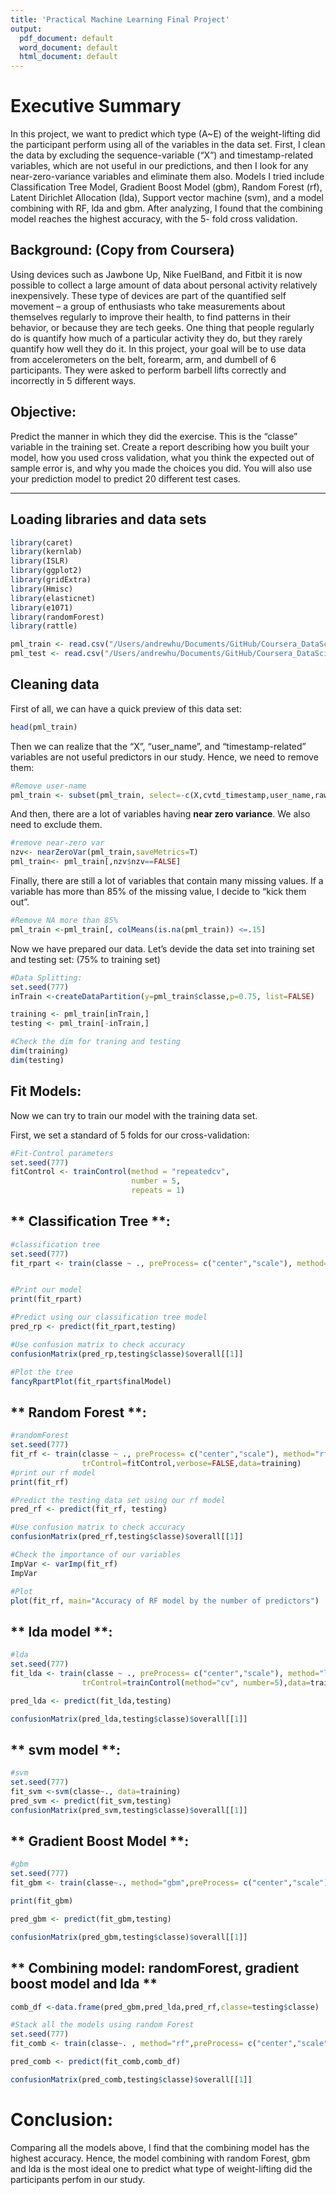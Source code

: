 ```yaml
---
title: 'Practical Machine Learning Final Project'
output:
  pdf_document: default
  word_document: default
  html_document: default
---
```


# Executive Summary

In this project, we want to predict which type (A~E) of the weight-lifting did the participant perform using all of the variables in the data set. First, I clean the data by excluding the sequence-variable ("X") and timestamp-related variables, which are not useful in our predictions, and then I look for any near-zero-variance variables and eliminate them also. Models I tried include Classification Tree Model, Gradient Boost Model (gbm), Random Forest (rf), Latent Dirichlet Allocation (lda), Support vector machine (svm), and a model combining with RF, lda and gbm. After analyzing, I found that the combining model reaches the highest accuracy, with the 5- fold cross validation.


## Background: (Copy from Coursera)

Using devices such as Jawbone Up, Nike FuelBand, and Fitbit it is now possible to collect a large amount of data about personal activity relatively inexpensively. These type of devices are part of the quantified self movement – a group of enthusiasts who take measurements about themselves regularly to improve their health, to find patterns in their behavior, or because they are tech geeks. One thing that people regularly do is quantify how much of a particular activity they do, but they rarely quantify how well they do it. In this project, your goal will be to use data from accelerometers on the belt, forearm, arm, and dumbell of 6 participants. They were asked to perform barbell lifts correctly and incorrectly in 5 different ways.  

## Objective:

Predict the manner in which they did the exercise. This is the "classe" variable in the training set. Create a report describing how you built your model, how you used cross validation, what you think the expected out of sample error is, and why you made the choices you did. You will also use your prediction model to predict 20 different test cases.


---


## Loading libraries and data sets
```r
library(caret)
library(kernlab)
library(ISLR)
library(ggplot2)
library(gridExtra)
library(Hmisc)
library(elasticnet)
library(e1071)
library(randomForest)
library(rattle)

pml_train <- read.csv("/Users/andrewhu/Documents/GitHub/Coursera_DataScience_JHU/Practical Machine Learning/Data/pml-training.csv")
pml_test <- read.csv("/Users/andrewhu/Documents/GitHub/Coursera_DataScience_JHU/Practical Machine Learning/Data/pml-testing.csv")
```


## Cleaning data

First of all, we can have a quick preview of this data set:
```r
head(pml_train)
```

Then we can realize that the "X", "user_name", and "timestamp-related" variables are not useful predictors in our study. Hence, we need to remove them:
```r
#Remove user-name
pml_train <- subset(pml_train, select=-c(X,cvtd_timestamp,user_name,raw_timestamp_part_1,raw_timestamp_part_2))
```

And then, there are a lot of variables having **near zero variance**. We also need to exclude them.
```r
#remove near-zero var
nzv<- nearZeroVar(pml_train,saveMetrics=T)
pml_train<- pml_train[,nzv$nzv==FALSE]
```

Finally, there are still a lot of variables that contain many missing values. If a variable has more than 85% of the missing value, I decide to "kick them out".
```r
#Remove NA more than 85%
pml_train <-pml_train[, colMeans(is.na(pml_train)) <=.15] 
```

Now we have prepared our data. Let's devide the data set into training set and testing set: (75% to training set)
```r
#Data Splitting:
set.seed(777)
inTrain <-createDataPartition(y=pml_train$classe,p=0.75, list=FALSE) 

training <- pml_train[inTrain,]
testing <- pml_train[-inTrain,]

#Check the dim for traning and testing
dim(training)
dim(testing)
```

## Fit Models:

Now we can try to train our model with the training data set.

First, we set a standard of 5 folds for our cross-validation:
```r
#Fit-Control parameters
set.seed(777)
fitControl <- trainControl(method = "repeatedcv",
                           number = 5,
                           repeats = 1)
```


## ** Classification Tree **:
```r
#classification tree 
set.seed(777)
fit_rpart <- train(classe ~ ., preProcess= c("center","scale"), method="rpart",data=training) #Note:To avoid skewness, I use center and scale in the pre-process method.


#Print our model
print(fit_rpart)

#Predict using our classification tree model
pred_rp <- predict(fit_rpart,testing)

#Use confusion matrix to check accuracy
confusionMatrix(pred_rp,testing$classe)$overall[[1]] 

#Plot the tree
fancyRpartPlot(fit_rpart$finalModel)
```


## ** Random Forest **:
```r
#randomForest
set.seed(777)
fit_rf <- train(classe ~ ., preProcess= c("center","scale"), method="rf", 
                trControl=fitControl,verbose=FALSE,data=training)
#print our rf model
print(fit_rf)

#Predict the testing data set using our rf model
pred_rf <- predict(fit_rf, testing)

#Use confusion matrix to check accuracy
confusionMatrix(pred_rf,testing$classe)$overall[[1]]  

#Check the importance of our variables
ImpVar <- varImp(fit_rf)
ImpVar

#Plot
plot(fit_rf, main="Accuracy of RF model by the number of predictors")
```


## ** lda model **:
```r
#lda
set.seed(777)
fit_lda <- train(classe ~ ., preProcess= c("center","scale"), method="lda", 
                trControl=trainControl(method="cv", number=5),data=training)

pred_lda <- predict(fit_lda,testing)

confusionMatrix(pred_lda,testing$classe)$overall[[1]] 
```

## ** svm model **:
```r
#svm
set.seed(777)
fit_svm <-svm(classe~., data=training)
pred_svm <- predict(fit_svm,testing)
confusionMatrix(pred_svm,testing$classe)$overall[[1]] 
```

## ** Gradient Boost Model **:
```r
#gbm
set.seed(777)
fit_gbm <- train(classe~., method="gbm",preProcess= c("center","scale"),data=training,trControl=fitControl,verbose=FALSE)

print(fit_gbm)

pred_gbm <- predict(fit_gbm,testing)

confusionMatrix(pred_gbm,testing$classe)$overall[[1]] 
```


## ** Combining model: randomForest, gradient boost model and lda **
```r
comb_df <-data.frame(pred_gbm,pred_lda,pred_rf,classe=testing$classe)

#Stack all the models using random Forest
set.seed(777)
fit_comb <- train(classe~. , method="rf",preProcess= c("center","scale"),data=comb_df,trControl=fitControl,verbose=FALSE)

pred_comb <- predict(fit_comb,comb_df)

confusionMatrix(pred_comb,testing$classe)$overall[[1]] 
```

# Conclusion:

Comparing all the models above, I find that the combining model has the highest accuracy. Hence, the model combining with random Forest, gbm and lda is the most ideal one to predict what type of weight-lifting did the participants perfom in our study.

